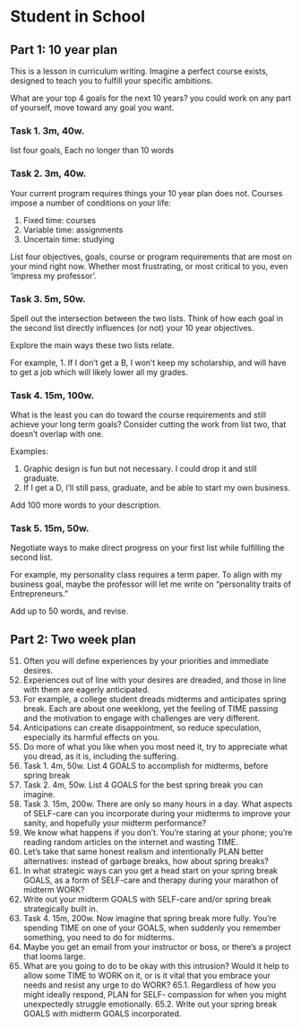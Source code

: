# Student in School

## Part 1: 10 year plan
This is a lesson in curriculum writing.
Imagine a perfect course exists,
designed to teach you
to fulfill your specific ambitions.
 
What are your top 4 goals for
the next 10 years?
you could work on any part of yourself,
move toward any goal you want.

### **Task 1. 3m, 40w.**
 
list four goals,
Each no longer than 10 words
 
### **Task 2. 3m, 40w.**
Your current program requires things your 10 year plan does not.
Courses impose a number of
conditions on your life:

1.  Fixed time: courses
2.  Variable time: assignments
3.  Uncertain time: studying
 
List four objectives, goals, course or program requirements that are
most on your mind right now.
Whether most frustrating, or most critical
to you, even 'impress my professor'.
 
### **Task 3. 5m, 50w.**
 
Spell out the intersection between the two lists.
Think of how each goal in the second list
directly influences (or not) your 10 year
objectives.
 
Explore the main ways these two lists relate.
 
For example,
1.  If I don't get a B, I won't keep my scholarship, and will have to
    get a job which will likely lower all my grades.
 
 
### **Task 4. 15m, 100w.**
 
What is the least you can do toward the course requirements and still achieve your long term goals?
Consider cutting the work from list two,
that doesn't overlap with one.
 
Examples:
 
1.  Graphic design is fun but not necessary. I could drop it and
    still graduate.
2.  If I get a D, I'll still pass, graduate, and be able to start my own
    business.
 
Add 100 more words to your description.
 
### **Task 5. 15m, 50w.**
 
Negotiate ways to make direct progress on your first list while fulfilling the second list.
 
For example, my personality class requires a term paper.
To align with my business goal, maybe the professor will let me write
on "personality traits of Entrepreneurs."
 
Add up to 50 words, and revise.


## Part 2: Two week plan

51.	Often you will define experiences by your priorities and immediate 
desires.
52.	Experiences out of line with your desires are dreaded, and those in 
line with them are eagerly anticipated. 
53.	For example, a college student dreads midterms and anticipates spring 
break. Each are about one weeklong, yet the feeling of TIME passing 
and the motivation to engage with challenges are very different. 
54.	Anticipations can create disappointment, so reduce speculation, 
especially its harmful effects on you.
55.	Do more of what you like when you most need it, try to appreciate 
what you dread, as it is, including the suffering.
56.	Task 1. 4m, 50w. List 4 GOALS to accomplish for midterms, before
spring break
57.	Task 2. 4m, 50w. List 4 GOALS for the best spring break you can 
imagine.
58.	Task 3. 15m, 200w. There are only so many hours in a day. What 
aspects of SELF-care can you incorporate during your midterms to 
improve your sanity, and hopefully your midterm performance? 
59.	We know what happens if you don't. You're staring at your phone; 
you're reading random articles on the internet and wasting TIME. 
60.	Let's take that same honest realism and intentionally PLAN better 
alternatives: instead of garbage breaks, how about spring breaks? 
61.	In what strategic ways can you get a head start on your spring break 
GOALS, as a form of SELF-care and therapy during your marathon of 
midterm WORK?
62.	Write out your midterm GOALS with SELF-care and/or spring break 
strategically built in.
63.	Task 4. 15m, 200w. Now imagine that spring break more fully. You're 
spending TIME on one of your GOALS, when suddenly you remember 
something, you need to do for midterms. 
64.	Maybe you get an email from your instructor or boss, or there's a 
project that looms large. 
65.	What are you going to do to be okay with this intrusion? Would it help 
to allow some TIME to WORK on it, or is it vital that you embrace your 
needs and resist any urge to do WORK? 
65.1.	Regardless of how you might ideally respond, PLAN for SELF-
compassion for when you might unexpectedly struggle 
emotionally. 
65.2.	Write out your spring break GOALS with midterm GOALS 
incorporated.

